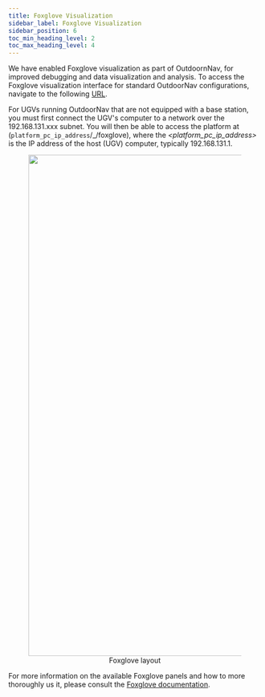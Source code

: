 ```yaml
---
title: Foxglove Visualization
sidebar_label: Foxglove Visualization
sidebar_position: 6
toc_min_heading_level: 2
toc_max_heading_level: 4
---
```


We have enabled Foxglove visualization as part of OutdoornNav, for improved debugging and data visualization and analysis.
To access the Foxglove visualization interface for standard OutdoorNav configurations, navigate to the following
[URL](http://192.168.132.1/_/foxglove).

For UGVs running OutdoorNav that are not equipped with a base station, you must first connect the UGV's computer to a network over the 192.168.131.xxx
subnet. You will then be able to access the platform at (`platform_pc_ip_address`/\_/foxglove), where the _<platform_pc_ip_address>_ is
the IP address of the host (UGV) computer, typically 192.168.131.1.

<center>
  <figure>
    <img
      src="/img/outdoornav_images/foxglove_layout.png"
      width="1000"
    />
    <figcaption>Foxglove layout</figcaption>
  </figure>
</center>

For more information on the available Foxglove panels and how to more thoroughly us it, please consult the [Foxglove documentation](https://foxglove.dev/docs/studio).
